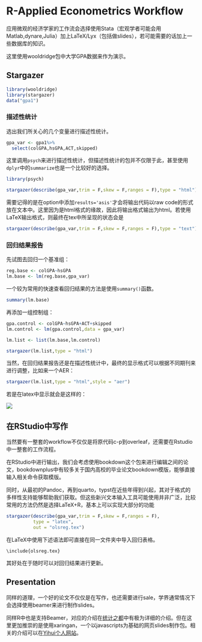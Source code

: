 # R-Applied Econometrics Workflow

应用微观的经济学家的工作流会选择使用Stata（宏观学者可能会用Matlab,dynare,Julia）加上LaTeX/Lyx（包括做slides），若可能需要的话加上一些数据库的知识。

这里使用wooldridge包中大学GPA数据来作为演示。

## Stargazer


```r
library(wooldridge)
library(stargazer)
data("gpa1")
```

### 描述性统计

选出我们所关心的几个变量进行描述性统计。

```r
gpa_var <- gpa1%>%
  select(colGPA,hsGPA,ACT,skipped)
```

这里调用`psych`来进行描述性统计，但描述性统计的包并不仅限于此，甚至使用`dplyr`中的`summarize`也是一个比较好的选择。

```r
library(psych)
```

```r
stargazer(describe(gpa_var,trim = F,skew = F,ranges = F),type = "html")
```
需要记得的是在option中添加`results='asis'`才会将输出代码以raw code的形式放在文本中。这里因为是html格式的缘故，因此将输出格式输出为html。若使用LaTeX输出格式，则最终在tex中所呈现的状态会是

```r
stargazer(describe(gpa_var,trim = F,skew = F,ranges = F),type = "text")
```









### 回归结果报告

先试图去回归一个基准组：

```r
reg.base <- colGPA~hsGPA
lm.base <- lm(reg.base,gpa_var)
```
一个较为常用的快速查看回归结果的方法是使用`summary()`函数。

```r
summary(lm.base)
```

再添加一组控制组：

```r
gpa.control <- colGPA~hsGPA+ACT+skipped
lm.control <- lm(gpa.control,data = gpa_var)
```


```r
lm.list <- list(lm.base,lm.control)
```

```r
stargazer(lm.list,type = "html")
```

当然，在回归结果报告还是在描述性统计中，最终的显示格式可以根据不同期刊来进行调整，比如来一个AER：

```r
stargazer(lm.list,type = "html",style = "aer")
```

若是在latex中显示就会是这样的：

![](reg.png)



## 在RStudio中写作

当然要有一整套的workflow不仅仅是将原代码c-p到overleaf，还需要在Rstudio中一整套的工作流程。

在RStudio中进行输出，我们会考虑使用bookdown这个包来进行编辑之间的论文，bookdownplus中有较多关于国内高校的毕业论文bookdown模版，能够直接输入相关命令获取模版。

同时，从最初的Pandoc，再到quarto，typst在近些年得到兴起，其对于格式的多样性支持能够帮助我们获取。但这些新兴文本输入工具可能使用并非广泛，比较常用的方法仍然是选择LaTeX+R，基本上可以实现大部分的功能

```r
stargazer(describe(gpa_var,trim = F,skew = F,ranges = F),
          type = "latex",
          out = "olsreg.tex")
```

在LaTeX中使用下述语法即可直接在同一文件夹中导入回归表格。

```
\include{olsreg.tex}
```

其好处在于随时可以对回归结果进行更新。



## Presentation

同样的道理，一个好的论文不仅仅是在写作，也还需要进行sale，学界通常情况下会选择使用beamer来进行制作slides。

同样R中也是支持Beamer，对应的介绍在[统计之都](https://cosx.org/2022/08/beamer-not-down/)中有极为详细的介绍。但在这里更加推崇的是使用xaringan，一个以javascripts为基础的网页slides制作包。相关的介绍可以在[Yihui个人网站](https://slides.yihui.org/xaringan/zh-CN.html#5)。



